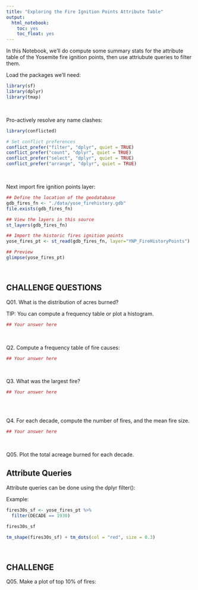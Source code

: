 ```yaml
---
title: "Exploring the Fire Ignition Points Attribute Table"
output: 
  html_notebook:
    toc: yes
    toc_float: yes
---
```


In this Notebook, we'll do compute some summary stats for the attribute table of the Yosemite fire ignition points, then use attriubute queries to filter them.

Load the packages we'll need:

```r
library(sf)
library(dplyr)
library(tmap)
```

\

Pro-actively resolve any name clashes:

```r
library(conflicted)

# Set conflict preferences
conflict_prefer("filter", "dplyr", quiet = TRUE)
conflict_prefer("count", "dplyr", quiet = TRUE)
conflict_prefer("select", "dplyr", quiet = TRUE)
conflict_prefer("arrange", "dplyr", quiet = TRUE)
```

\

Next import fire ignition points layer:

```r
## Define the location of the geodatabase
gdb_fires_fn <- "./data/yose_firehistory.gdb"
file.exists(gdb_fires_fn)

## View the layers in this source
st_layers(gdb_fires_fn)

## Import the historic fires ignition points
yose_fires_pt <- st_read(gdb_fires_fn, layer="YNP_FireHistoryPoints")

## Preview
glimpse(yose_fires_pt)
```

\

## CHALLENGE QUESTIONS

Q01. What is the distribution of acres burned?

TIP: You can compute a frequency table or plot a histogram. 

```r
## Your answer here

```

\

Q2. Compute a frequency table of fire causes:

```r
## Your answer here

```

\

Q3. What was the largest fire?

```r
## Your answer here
  
```

\

Q4. For each decade, compute the number of fires, and the mean fire size.

```r
## Your answer here

```

\

Q05. Plot the total acreage burned for each decade. 




## Attribute Queries

Attribute queries can be done using the dplyr filter():

Example:

```r
fires30s_sf <- yose_fires_pt %>% 
  filter(DECADE == 1930)

fires30s_sf

tm_shape(fires30s_sf) + tm_dots(col = "red", size = 0.3)
```

\

## CHALLENGE

Q05. Make a plot of top 10% of fires:

```r

```

